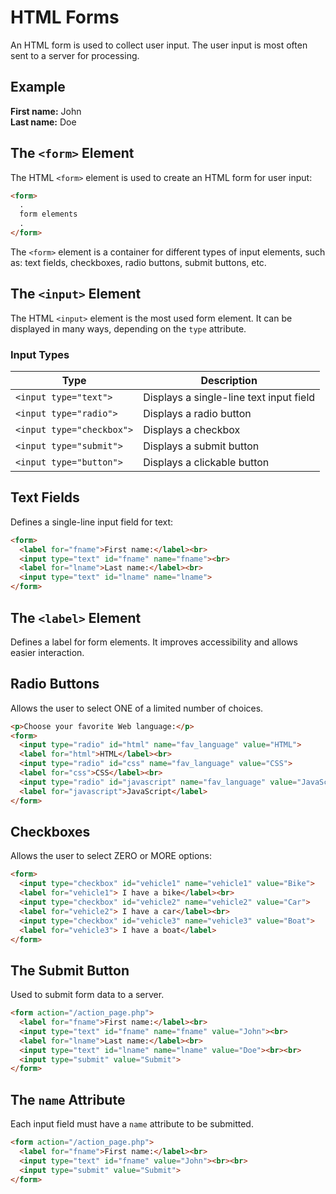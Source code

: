 
# HTML Forms

An HTML form is used to collect user input. The user input is most often sent to a server for processing.

## Example

**First name:** John  
**Last name:** Doe

## The `<form>` Element

The HTML `<form>` element is used to create an HTML form for user input:

```html
<form>
  .
  form elements
  .
</form>
```

The `<form>` element is a container for different types of input elements, such as: text fields, checkboxes, radio buttons, submit buttons, etc.

## The `<input>` Element

The HTML `<input>` element is the most used form element. It can be displayed in many ways, depending on the `type` attribute.

### Input Types

| Type | Description |
|------|-------------|
| `<input type="text">` | Displays a single-line text input field |
| `<input type="radio">` | Displays a radio button |
| `<input type="checkbox">` | Displays a checkbox |
| `<input type="submit">` | Displays a submit button |
| `<input type="button">` | Displays a clickable button |

## Text Fields

Defines a single-line input field for text:

```html
<form>
  <label for="fname">First name:</label><br>
  <input type="text" id="fname" name="fname"><br>
  <label for="lname">Last name:</label><br>
  <input type="text" id="lname" name="lname">
</form>
```

## The `<label>` Element

Defines a label for form elements. It improves accessibility and allows easier interaction.

## Radio Buttons

Allows the user to select ONE of a limited number of choices.

```html
<p>Choose your favorite Web language:</p>
<form>
  <input type="radio" id="html" name="fav_language" value="HTML">
  <label for="html">HTML</label><br>
  <input type="radio" id="css" name="fav_language" value="CSS">
  <label for="css">CSS</label><br>
  <input type="radio" id="javascript" name="fav_language" value="JavaScript">
  <label for="javascript">JavaScript</label>
</form>
```

## Checkboxes

Allows the user to select ZERO or MORE options:

```html
<form>
  <input type="checkbox" id="vehicle1" name="vehicle1" value="Bike">
  <label for="vehicle1"> I have a bike</label><br>
  <input type="checkbox" id="vehicle2" name="vehicle2" value="Car">
  <label for="vehicle2"> I have a car</label><br>
  <input type="checkbox" id="vehicle3" name="vehicle3" value="Boat">
  <label for="vehicle3"> I have a boat</label>
</form>
```

## The Submit Button

Used to submit form data to a server.

```html
<form action="/action_page.php">
  <label for="fname">First name:</label><br>
  <input type="text" id="fname" name="fname" value="John"><br>
  <label for="lname">Last name:</label><br>
  <input type="text" id="lname" name="lname" value="Doe"><br><br>
  <input type="submit" value="Submit">
</form>
```

## The `name` Attribute

Each input field must have a `name` attribute to be submitted.

```html
<form action="/action_page.php">
  <label for="fname">First name:</label><br>
  <input type="text" id="fname" value="John"><br><br>
  <input type="submit" value="Submit">
</form>
```
